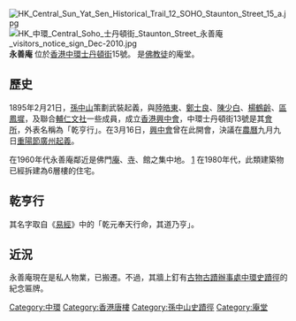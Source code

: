 {{Unreferenced|time=2020-04-17T23:42:50+00:00}}
[[File:HK_Central_Sun_Yat_Sen_Historical_Trail_12_SOHO_Staunton_Street_15_a.jpg|thumb]]
[[File:HK_中環_Central_Soho_士丹頓街_Staunton_Street_永善庵_visitors_notice_sign_Dec-2010.jpg|thumb]]
'''永善庵''' 位於[[香港|香港]][[中環|中環]][[士丹頓街|士丹頓街]]15號。 是[[佛教徒|佛教徒]]的庵堂。{{coord|22.281983|114.153008|display=title|type:landmark}}

== 歷史 ==
1895年2月21日，[[孫中山|孫中山]]策劃武裝起義，與[[陸皓東|陸皓東]]、[[鄭士良|鄭士良]]、[[陳少白|陳少白]]、[[楊鶴齡|楊鶴齡]]、[[區鳳墀|區鳳墀]]，及聯合[[輔仁文社|輔仁文社]]一些成員，成立[[香港興中會|香港興中會]]，中環士丹頓街13號是其[[會所|會所]]，外表名稱為「乾亨行」。在3月16日，[[興中會|興中會]]曾在此開會，決議在[[農曆|農曆]]九月九日[[重陽節|重陽節]][[廣州起義|廣州起義]]。

在1960年代永善庵鄰近是佛門[[庵|庵]]、[[寺|寺]]、館之集中地。 [http://www.zsnews.cn/ZT/ZSZX/showcontent.asp?id=545016]{{Dead link|date=2019年11月 |bot=InternetArchiveBot |fix-attempted=yes }} 在1980年代，此類建築物已經拆建為6層樓的住宅。

== 乾亨行 ==
其名字取自《[[周易|易經]]》中的「乾元奉天行命，其道乃亨」。

== 近況 ==
永善庵現在是私人物業，已搬遷。不過，其牆上釘有[[古物古蹟辦事處|古物古蹟辦事處]][[中環史蹟徑|中環史蹟徑]]的紀念匾牌。

[[Category:中環|Category:中環]]
[[Category:香港唐樓|Category:香港唐樓]]
[[Category:孫中山史蹟徑|Category:孫中山史蹟徑]]
[[Category:庵堂|Category:庵堂]]